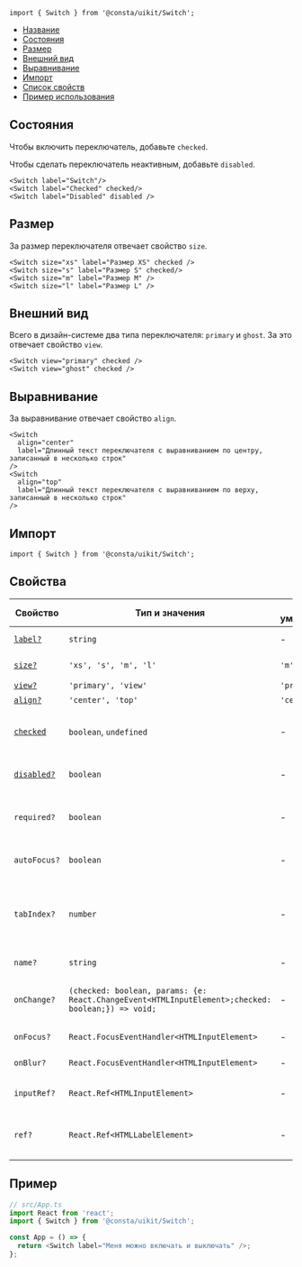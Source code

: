 
```tsx
import { Switch } from '@consta/uikit/Switch';
```

<MdxMenu>

- [Название](#название)
- [Состояния](#состояния)
- [Размер](#размер)
- [Внешний вид](#внешний-вид)
- [Выравнивание](#выравнивание)
- [Импорт](#импорт)
- [Список свойств](#свойства)
- [Пример использования](#пример)

</MdxMenu>

## Состояния

Чтобы включить переключатель, добавьте `checked`.

Чтобы сделать переключатель неактивным, добавьте `disabled`.

```tsx
<Switch label="Switch"/>
<Switch label="Checked" checked/>
<Switch label="Disabled" disabled />
```

<SwitchExampleStatus />

## Размер

За размер переключателя отвечает свойство `size`.

```tsx
<Switch size="xs" label="Размер XS" checked />
<Switch size="s" label="Размер S" checked/>
<Switch size="m" label="Размер М" />
<Switch size="l" label="Размер L" />
```

<SwitchExampleSize />

## Внешний вид

Всего в дизайн-системе два типа переключателя: `primary` и `ghost`. За это отвечает свойство `view`.

```tsx
<Switch view="primary" checked />
<Switch view="ghost" checked />
```

<SwitchExampleView />

## Выравнивание

За выравнивание отвечает свойство `align`.

```tsx
<Switch
  align="center"
  label="Длинный текст переключателя с выравниванием по центру, записанный в несколько строк"
/>
<Switch
  align="top"
  label="Длинный текст переключателя с выравниванием по верху, записанный в несколько строк"
/>
```

<SwitchExampleAlign />

## Импорт

```tsx
import { Switch } from '@consta/uikit/Switch';
```

## Свойства

| Свойство                  | Тип и значения                                                                                    | По умолчанию | Описание                                                                     |
| ------------------------- | ------------------------------------------------------------------------------------------------- | ------------ | ---------------------------------------------------------------------------- |
| [`label?`](#название)     | `string`                                                                                          | -            | Текст рядом с переключателем                                                 |
| [`size?`](#размер)        | `'xs', 's', 'm', 'l'`                                                                             | `'m'`        | Размер переключателя                                                         |
| [`view?`](#внешний-вид)   | `'primary', 'view'`                                                                               | `'primary'`  | Внешний вид                                                                  |
| [`align?`](#выравнивание) | `'center', 'top'`                                                                                 | `'center'`   | Выравнивание                                                                 |
| [`checked`](#состояния)   | `boolean`, `undefined`                                                                            | -            | Ставит переключатель в положение **включен**                                 |
| [`disabled?`](#состояния) | `boolean`                                                                                         | -            | Делает переключатель неактивным                                              |
| `required?`               | `boolean`                                                                                         | -            | Такой переключатель обязательно нужно выбрать                                |
| `autoFocus?`              | `boolean`                                                                                         | -            | Переносит фокус на этот переключатель                                        |
| `tabIndex?`               | `number`                                                                                          | -            | Порядковый номер при переходе между элементами интерфейса по клавише **tab** |
| `name?`                   | `string`                                                                                          | -            | Имя элемента в DOM                                                           |
| `onChange?`               | `(checked: boolean, params: {e: React.ChangeEvent<HTMLInputElement>;checked: boolean;}) => void;` | -            | Действие при смене состояния переключателя                                   |
| `onFocus?`                | `React.FocusEventHandler<HTMLInputElement>`                                                       | -            | Действие по фокусу                                                           |
| `onBlur?`                 | `React.FocusEventHandler<HTMLInputElement>`                                                       | -            | Действие при потере фокуса                                                   |
| `inputRef?`               | `React.Ref<HTMLInputElement>`                                                                     | -            | Ссылка на DOM-элемент `<input>`                                              |
| `ref?`                    | `React.Ref<HTMLLabelElement>`                                                                     | -            | Ссылка на корневой DOM-элемент этого компонента                              |

## Пример

```ts
// src/App.ts
import React from 'react';
import { Switch } from '@consta/uikit/Switch';

const App = () => {
  return <Switch label="Меня можно включать и выключать" />;
};
```
